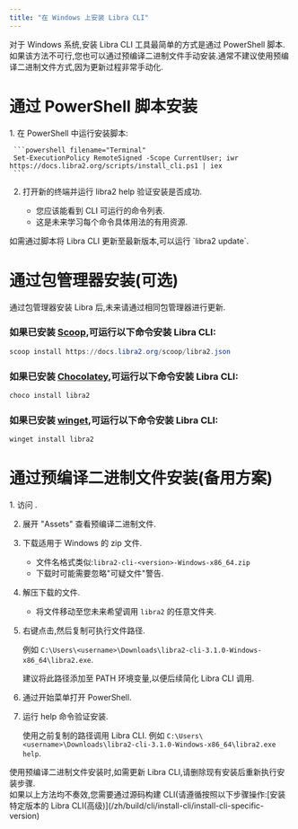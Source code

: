 ```yaml
---
title: "在 Windows 上安装 Libra CLI"
---
```



对于 Windows 系统,安装 Libra CLI 工具最简单的方式是通过 PowerShell 脚本.如果该方法不可行,您也可以通过预编译二进制文件手动安装.通常不建议使用预编译二进制文件方式,因为更新过程非常手动化.

# 通过 PowerShell 脚本安装

<Steps>
  1. 在 PowerShell 中运行安装脚本:

     ```powershell filename="Terminal"
     Set-ExecutionPolicy RemoteSigned -Scope CurrentUser; iwr https://docs.libra2.org/scripts/install_cli.ps1 | iex
     ```

  2. 打开新的终端并运行 libra2 help 验证安装是否成功.

     - 您应该能看到 CLI 可运行的命令列表.
     - 这是未来学习每个命令具体用法的有用资源.
</Steps>

<Aside type="note" emoji="ℹ️">
  如需通过脚本将 Libra CLI 更新至最新版本,可以运行 `libra2 update`.
</Aside>

# 通过包管理器安装(可选)

<Aside type="note">
  通过包管理器安装 Libra 后,未来请通过相同包管理器进行更新.
</Aside>

### 如果已安装 [Scoop](https://scoop.sh/),可运行以下命令安装 Libra CLI:

```powershell filename="Terminal"
scoop install https://docs.libra2.org/scoop/libra2.json
```

### 如果已安装 [Chocolatey](https://chocolatey.org/),可运行以下命令安装 Libra CLI:

```powershell filename="Terminal"
choco install libra2
```

### 如果已安装 [winget](https://winget.run/),可运行以下命令安装 Libra CLI:

```powershell filename="Terminal"
winget install libra2
```

# 通过预编译二进制文件安装(备用方案)

<Steps>
  1. 访问 .

  2. 展开 "Assets" 查看预编译二进制文件.

  3. 下载适用于 Windows 的 zip 文件.

     - 文件名格式类似:`libra2-cli-<version>-Windows-x86_64.zip`
     - 下载时可能需要忽略"可疑文件"警告.

  4. 解压下载的文件.

     - 将文件移动至您未来希望调用 `libra2` 的任意文件夹.

  5. 右键点击,然后复制可执行文件路径.

     例如 `C:\Users\<username>\Downloads\libra2-cli-3.1.0-Windows-x86_64\libra2.exe`.

     <Aside type="note" emoji="ℹ️">
       建议将此路径添加至 PATH 环境变量,以便后续简化 Libra CLI 调用.
     </Aside>

  6. 通过开始菜单打开 PowerShell.

  7. 运行 help 命令验证安装.

     使用之前复制的路径调用 Libra CLI.
     例如 `C:\Users\<username>\Downloads\libra2-cli-3.1.0-Windows-x86_64\libra2.exe help`.
</Steps>

<Aside type="note" emoji="ℹ️">
  使用预编译二进制文件安装时,如需更新 Libra CLI,请删除现有安装后重新执行安装步骤.
</Aside>

<Aside type="caution">
  如果以上方法均不奏效,您需要通过源码构建 CLI(请遵循按照以下步骤操作:[安装特定版本的 Libra CLI(高级)](/zh/build/cli/install-cli/install-cli-specific-version)
</Aside>
